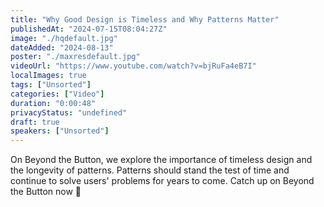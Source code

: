 ```yaml
---
title: "Why Good Design is Timeless and Why Patterns Matter"
publishedAt: "2024-07-15T08:04:27Z"
image: "./hqdefault.jpg"
dateAdded: "2024-08-13"
poster: "./maxresdefault.jpg"
videoUrl: "https://www.youtube.com/watch?v=bjRuFa4eB7I"
localImages: true
tags: ["Unsorted"]
categories: ["Video"]
duration: "0:00:48"
privacyStatus: "undefined"
draft: true
speakers: ["Unsorted"]
---
```

On Beyond the Button, we explore the importance of timeless design and the longevity of patterns. Patterns should stand the test of time and continue to solve users' problems for years to come.
Catch up on Beyond the Button now 👀
